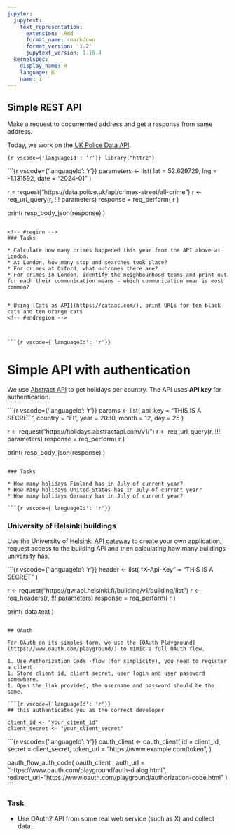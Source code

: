 ```yaml
---
jupyter:
  jupytext:
    text_representation:
      extension: .Rmd
      format_name: rmarkdown
      format_version: '1.2'
      jupytext_version: 1.16.4
  kernelspec:
    display_name: R
    language: R
    name: ir
---
```


## Simple REST API

Make a request to documented address and get a response from same address.

Today, we work on the [UK Police Data API](https://data.police.uk/docs/).

```{r vscode={'languageId': 'r'}}
library("httr2")
```

```{r vscode={'languageId': 'r'}}
parameters <- list(
    lat = 52.629729,
    lng = -1.131592,
    date = "2024-01"
)

r = request("https://data.police.uk/api/crimes-street/all-crime")
r <- req_url_query(r, !!! parameters)
response = req_perform( r ) 

print( resp_body_json(response) )
```

<!-- #region -->
### Tasks

* Calculate how many crimes happened this year from the API above at London.
* At London, how many stop and searches took place?
* For crimes at Oxford, what outcomes there are?
* For crimes in London, identify the neighbourhood teams and print out for each their communication means - which communication mean is most common?


* Using [Cats as API](https://cataas.com/), print URLs for ten black cats and ten orange cats
<!-- #endregion -->



```{r vscode={'languageId': 'r'}}

```

# Simple API with authentication

We use [Abstract API](https://docs.abstractapi.com/holidays) to get holidays per country.
The API uses **API key** for authentication.

```{r vscode={'languageId': 'r'}}
params <- list(
  api_key = "THIS IS A SECRET",
  country = "FI",
  year = 2030,
  month = 12,
  day = 25
)

r <- request("https://holidays.abstractapi.com/v1/")
r <- req_url_query(r, !!! parameters)
response = req_perform( r ) 

print( resp_body_json(response) )
```

### Tasks

* How many holidays Finland has in July of current year?
* How many holidays United States has in July of current year?
* How many holidays Germany has in July of current year?

```{r vscode={'languageId': 'r'}}

```

### University of Helsinki buildings

Use the University of [Helsinki API gateway](https://api.helsinki.fi/portal/user/login) to create your own application, request access to the building API and then calculating how many buildings university has.

```{r vscode={'languageId': 'r'}}
header <- list(
  "X-Api-Key" = "THIS IS A SECRET"
)

r <- request("https://gw.api.helsinki.fi/building/v1/building/list")
r <- req_headers(r, !!! parameters)
response = req_perform( r )

print( data.text )
```

## OAuth

For OAuth on its simples form, we use the [OAuth Playground](https://www.oauth.com/playground/) to mimic a full OAuth flow.

1. Use Authorization Code -flow (for simplicity), you need to register a client.
1. Store client id, client secret, user login and user password somewhere.
1. Open the link provided, the username and password should be the same.

```{r vscode={'languageId': 'r'}}
## this authenticates you as the correct developer

client_id <- "your_client_id"
client_secret <- "your_client_secret"

```

```{r vscode={'languageId': 'r'}}
oauth_client <- oauth_client(
  id = client_id,
  secret = client_secret,
  token_url = "https://www.example.com/token",
)

oauth_flow_auth_code( oauth_client , auth_url = "https://www.oauth.com/playground/auth-dialog.html", redirect_uri="https://www.oauth.com/playground/authorization-code.html" )
```

### Task

* Use OAuth2 API from some real web service (such as X) and collect data.



